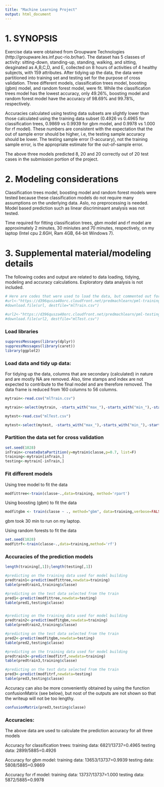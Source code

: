 ```yaml
---
title: "Machine Learning Project"
output: html_document
---
```


# 1. SYNOPSIS

Exercise data were obtained from Groupware Technologies (http://groupware.les.inf.puc-rio.br/har). The dataset has 5 classes  of activity: sitting-down, standing-up, standing, walking, and sitting, desginated as A,B,C,D, and E, collected on 8 hours of activities of 4 healthy subjects, with 159 attributes. After tidying up the data, the data were partitioned into training set and testing set for the purpose of cross validation. Three different models, classification trees model, boosting (gbm) model, and random forest model, were fit. While the classification trees model has the lowest accuracy, only 49.26%, boosting model and random forest model have the accuracy of 98.69% and 99.78%, respectively.

Accuracies calculated using testing data subsets are slightly lower than those calculated using the training data subset (0.4926 vs 0.4965 for classification trees, 0.9869 vs 0.9939 for gbm model, and 0.9978 vs 1.000 for rf model). These numbers are consistent with the expectation that the out of sample error should be higher, i.e, the testing  sample accuracy should be lower. The testing sample error (1-accurary), not the training sample error, is the appropriate estimate for the out-of-sample error.

The above three models predicted 8, 20 and 20 correctly out of 20 test cases in the submission portion of the project.

# 2. Modeling considerations

Classification trees model, boosting model and random forest models were tested because these classification models do not require many assumptions on the underlying data. Aslo, no preprocessing is needed. Model based prediction such as linear discriminaant analysis was not tested. 

Time required for fitting classification trees, gbm model and rf model are approximately 2 minutes, 30 miniutes and 70 minutes, respectively, on my laptop (Intel cpu 2.6GH, Ram 4GB, 64-bit Windows 7).


# 3. Supplemental material/modeling details

The following codes and output are related to data loading, tidying, modeling and accuracy calculations. Exploratory data analysis is not included.

```r
# Here are codes that were used to load the data, but commented out for not re-runining it each time
#url<-"https://d396qusza40orc.cloudfront.net/predmachlearn/pml-training.csv"
#download.file(url, destfile="mlTrain.csv")

#url2<-"https://d396qusza40orc.cloudfront.net/predmachlearn/pml-testing.csv"
#download.file(url2, destfile="mlTest.csv")
```


### Load libraries

```r
suppressMessages(library(dplyr))
suppressMessages(library(caret))
library(ggplot2)
```
### Load data and tidy up data:

For tidying up the data, columns that are secondary (calculated) in nature and are mostly NA are removed. Also, time stamps and index are not expected to contribute to the final model and are therefore removed. The data frame is reduced from 160 columns to 56 columns.

```r
mytrain<-read.csv("mlTrain.csv")

mytrain<-select(mytrain, -starts_with("max_"),-starts_with("min_"),-starts_with("amplitude"),-starts_with("kurtosis_"),-starts_with("skewness"),-starts_with("var_"),-starts_with("avg_"),-starts_with("stddev"),-X,-c(raw_timestamp_part_1:cvtd_timestamp))

mytest<-read.csv("mlTest.csv")

mytest<-select(mytest, -starts_with("max_"),-starts_with("min_"),-starts_with("amplitude"),-starts_with("kurtosis_"),-starts_with("skewness"),-starts_with("var_"),-starts_with("avg_"),-starts_with("stddev"),-X,-c(raw_timestamp_part_1:cvtd_timestamp))

```

### Partition the data set for cross validation
```r
set.seed(1028)
inTrain<-createDataPartition(y=mytrain$classe,p=0.7, list=F)
training<-mytrain[inTrain,]
testing<-mytrain[-inTrain,]

```
### Fit different models

Using tree model to fit the data
```r

modfittree<-train(classe~.,data=training, method='rpart')

```

Using boosting (gbm) to fit the data
```r

modfitgbm <- train(classe ~ ., method="gbm", data=training,verbose=FALSE)

```
gbm took 30 min to run on my laptop.

Using random forests to fit the data
```r

set.seed(1028)
modfitrf<-train(classe~.,data=training,method='rf')

```


### Accuracies of the prediction models

```r
length(training[,1]);length(testing[,1])

#predicting on the training data used for model building
predtrain1<-predict(modfittree,newdata=training)
table(predtrain1,training$classe)

#predicting on the test data selected from the train
pred1<-predict(modfittree,newdata=testing)
table(pred1,testing$classe)


#predicting on the training data used for model building
predtrain2<-predict(modfitgbm,newdata=training)
table(predtrain2,training$classe)

#predicting on the test data selected from the train
pred2<-predict(modfitgbm,newdata=testing)
table(pred2,testing$classe)

#predicting on the training data used for model building
predtrain3<-predict(modfitrf,newdata=training)
table(predtrain3,training$classe)

#predicting on the test data selected from the train
pred3<-predict(modfitrf,newdata=testing)
table(pred3,testing$classe)


```
Accuracy can also be more conveniently obtained by using the function confusionMatrix (see below), but nost of the outputs are not shown so that the writeup will not be too lengthy.

```r
confusionMatrix(pred3,testing$classe)

```



### Accuracies:

The above data are used to calculate the prediction accuracy for all three models

Accuracy for classification trees:
training data: 6821/13737=0.4965 testing data: 2899/5885=0.4926

Accuracy for gbm model:
training data: 13653/13737=0.9939 testing data: 5808/5885=0.9869

Accuracy for rf model:
training data: 13737/13737=1.000 testing data: 5872/5885=0.9978


